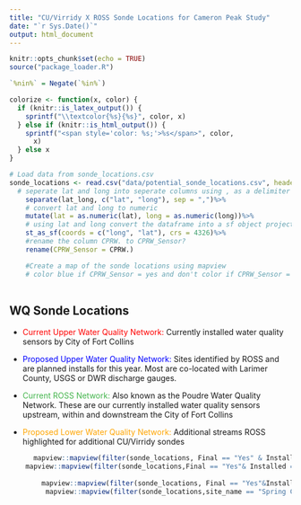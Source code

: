```yaml
---
title: "CU/Virridy X ROSS Sonde Locations for Cameron Peak Study"
date: "`r Sys.Date()`"
output: html_document
---
```


```r
knitr::opts_chunk$set(echo = TRUE)
source("package_loader.R")

`%nin%` = Negate(`%in%`)

colorize <- function(x, color) {
  if (knitr::is_latex_output()) {
    sprintf("\\textcolor{%s}{%s}", color, x)
  } else if (knitr::is_html_output()) {
    sprintf("<span style='color: %s;'>%s</span>", color,
      x)
  } else x
}

# Load data from sonde_locations.csv 
sonde_locations <- read.csv("data/potential_sonde_locations.csv", header = TRUE)%>%
  # seperate lat and long into seperate columns using , as a delimiter
    separate(lat_long, c("lat", "long"), sep = ",")%>%
    # convert lat and long to numeric
    mutate(lat = as.numeric(lat), long = as.numeric(long))%>%
    # using lat and long convert the dataframe into a sf object projected to crs 4326
    st_as_sf(coords = c("long", "lat"), crs = 4326)%>%
    #rename the column CPRW. to CPRW_Sensor?
    rename(CPRW_Sensor = CPRW.)

    #Create a map of the sonde locations using mapview
    # color blue if CPRW_Sensor = yes and don't color if CPRW_Sensor = no
    

```

## WQ Sonde Locations

-   [Current Upper Water Quality Network:]{style="color:red"} Currently installed water quality sensors by City of Fort Collins

-   [Proposed Upper Water Quality Network:]{style="color:blue"} Sites identified by ROSS and are planned installs for this year. Most are co-located with Larimer County, USGS or DWR discharge gauges.

-   [Current ROSS Network:]{style="color:#43B54C"} Also known as the Poudre Water Quality Network. These are our currently installed water quality sensors upstream, within and downstream the City of Fort Collins

-   [Proposed Lower Water Quality Network:]{style="color:orange"} Additional streams ROSS highlighted for additional CU/Virridy sondes

```r

   
      mapview::mapview(filter(sonde_locations, Final == "Yes" & Installed == "FCGOV"), layer.name = "Current Upper WQ Network",col.regions = "red1", cex = 8)+
    mapview::mapview(filter(sonde_locations,Final == "Yes"& Installed == "No"), layer.name = "Proposed Upper WQ Network",col.regions = "blue", cex = 8)+
 
        mapview::mapview(filter(sonde_locations, Final == "Yes"&Installed == "Yes"), layer.name = "Current Lower WQ Network",col.regions = "#43B54C", cex = 8)+
         mapview::mapview(filter(sonde_locations,site_name == "Spring Creek"|site_name == "Boxelder Creek"), layer.name = "Proposed Lower WQ Network",col.regions = "orange", cex = 8)
  
  
```

